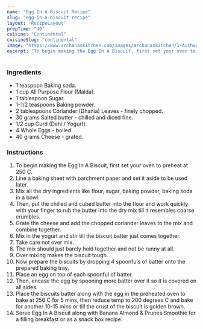 ---
name: "Egg In A Biscuit Recipe"
slug: "egg-in-a-biscuit-recipe"
layout: 'RecipeLayout'
prepTime: "40"
cuisine: "Continental"
cuisineSlug: "continental"
image: "https://www.archanaskitchen.com/images/archanaskitchen/1-Author/Maria_George/SoftHard_Boiled_Eggs_in_a_Fluffy_Biscuit.jpg"
excerpt: "To begin making the Egg In A Biscuit, first set your oven to preheat at 250 C"
---

### Ingredients

- 1 teaspoon Baking soda.
- 1 cup All Purpose Flour (Maida).
- 1 tablespoon Sugar.
- 1-1/2 teaspoons Baking powder.
- 2 tablespoons Coriander (Dhania) Leaves - finely chopped.
- 30 grams Salted butter - chilled and diced fine.
- 1/2 cup Curd (Dahi / Yogurt).
- 4 Whole Eggs - boiled.
- 40 grams Cheese - grated.

### Instructions

1. To begin making the Egg In A Biscuit, first set your oven to preheat at 250 C.
1. Line a baking sheet with parchment paper and set it aside to be used later.
1. Mix all the dry ingredients like flour, sugar, baking powder, baking soda in a bowl.
1. Then, put the chilled and cubed butter into the flour and work quickly with your finger to rub the butter into the dry mix till it resembles coarse crumbles.
1. Grate the cheese and add the chopped coriander leaves to the mix and combine together.
1. Mix in the yogurt and stir till the biscuit batter just comes together.
1. Take care not over mix.
1. The mix should just barely hold together and not be runny at all.
1. Over mixing makes the biscuit tough.
1. Now prepare the biscuits by dropping 4 spoonfuls of batter onto the prepared baking tray.
1. Place an egg on top of each spoonful of batter.
1. Then, encase the egg by spooning more batter over it so it is covered on all sides.
1. Place the biscuits batter along with the egg in the preheated oven to bake at 250 C for 5 mins, then reduce temp to 200 degrees C and bake for another 10-15 mins or till the crust of the biscuit is golden brown.
1. Serve Egg In A Biscuit along with Banana Almond & Prunes Smoothie for a filling breakfast or as a snack box recipe.
